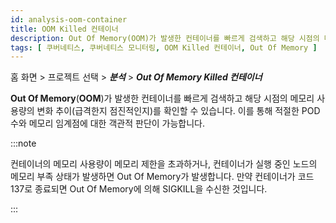 ```yaml
---
id: analysis-oom-container
title: OOM Killed 컨테이너
description: Out Of Memory(OOM)가 발생한 컨테이너를 빠르게 검색하고 해당 시점의 메모리 사용량의 변화 추이를 확인할 수 있습니다.
tags: [ 쿠버네티스, 쿠버네티스 모니터링, OOM Killed 컨테이너, Out Of Memory ]
---
```


홈 화면 > 프로젝트 선택 > ***분석*** > ***Out Of Memory Killed 컨테이너***

<ImgLang img='whatap_kubernetes_analysis_oom_container_1.png' desc='Out Of Memory Killed 컨테이너' />

**Out Of Memory**(**OOM**)가 발생한 컨테이너를 빠르게 검색하고 해당 시점의 메모리 사용량의 변화 추이(급격한지 점진적인지)를 확인할 수 있습니다. 이를 통해 적절한 POD 수와 메모리 임계점에 대한 객관적 판단이 가능합니다.

:::note

컨테이너의 메모리 사용량이 메모리 제한을 초과하거나, 컨테이너가 실행 중인 노드의 메모리 부족 상태가 발생하면 Out Of Memory가 발생합니다. 만약 컨테이너가 코드 137로 종료되면 Out Of Memory에 의해 SIGKILL을 수신한 것입니다.

:::

<!-- 

이미지 확인 필요
![Out Of Memory Killed 컨테이너](https://img.whatap.io/media/images/whatap_kubernetes_analysis_oom_container.png)

-->